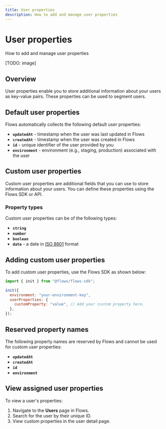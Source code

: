 ```yaml
---
title: User properties
description: How to add and manage user properties
---
```


# User properties

How to add and manage user properties

[TODO: image]

## Overview

User properties enable you to store additional information about your users as key-value pairs. These properties can be used to segment users.

## Default user properties

Flows automatically collects the following default user properties:

- **`updatedAt`** - timestamp when the user was last updated in Flows
- **`createdAt`** - timestamp when the user was created in Flows
- **`id`** - unique identifier of the user provided by you
- **`environment`** - environment (e.g., staging, production) associated with the user

## Custom user properties

Custom user properties are additional fields that you can use to store information about your users. You can define these properties using the Flows SDK or API.

### Property types

Custom user properties can be of the following types:

- **`string`**
- **`number`**
- **`boolean`**
- **`date`** - a date in [ISO 8601](https://en.wikipedia.org/wiki/ISO_8601) format

## Adding custom user properties

To add custom user properties, use the Flows SDK as shown below:

```javascript
import { init } from "@flows/flows-sdk";

init({
  environment: "your-environment-key",
  userProperties: {
    customProperty: "value", // Add your custom property here.
  },
});
```

## Reserved property names

The following property names are reserved by Flows and cannot be used for custom user properties:

- **`updatedAt`**
- **`createdAt`**
- **`id`**
- **`environment`**

## View assigned user properties

To view a user's properties:

1. Navigate to the **Users** page in Flows.
2. Search for the user by their unique ID.
3. View custom properties in the user detail page.
